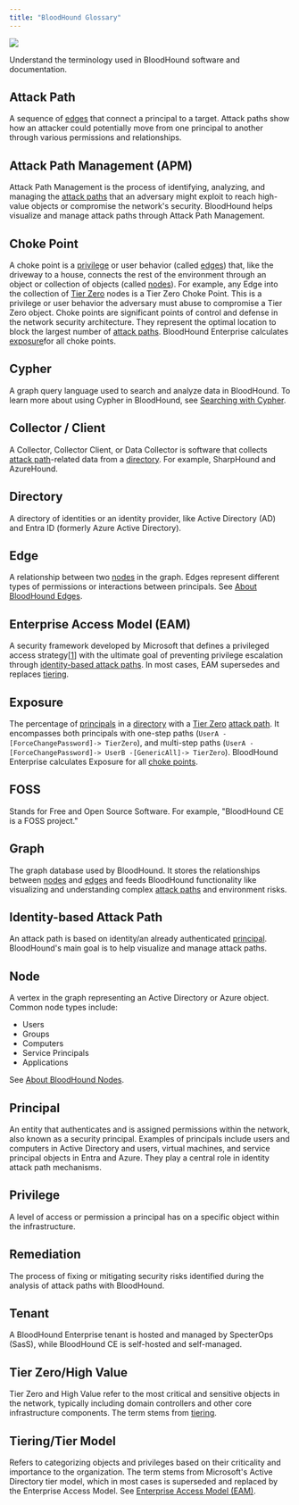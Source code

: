 ```yaml
---
title: "BloodHound Glossary"
---
```


<Frame>
  <img src="/assets/24924875820827.png"/>
</Frame>

Understand the terminology used in BloodHound software and documentation.

## Attack Path

A sequence of [edges](#edge) that connect a principal to a target. Attack paths show how an attacker could potentially move from one principal to another through various permissions and relationships.

## Attack Path Management (APM)

Attack Path Management is the process of identifying, analyzing, and managing the [attack paths](#attack-path) that an adversary might exploit to reach high-value objects or compromise the network's security. BloodHound helps visualize and manage attack paths through Attack Path Management.

## Choke Point

A choke point is a [privilege](#privilege) or user behavior (called [edges](#edge)) that, like the driveway to a house, connects the rest of the environment through an object or collection of objects (called [nodes](#node)). For example, any Edge into the collection of [Tier Zero](#tier-zerohigh-value) nodes is a Tier Zero Choke Point. This is a privilege or user behavior the adversary must abuse to compromise a Tier Zero object. Choke points are significant points of control and defense in the network security architecture. They represent the optimal location to block the largest number of [attack paths](#attack-path). BloodHound Enterprise calculates [exposure](#exposure)for all choke points.

## Cypher

A graph query language used to search and analyze data in BloodHound. To learn more about using Cypher in BloodHound, see [Searching with Cypher](/analyze-data/bloodhound-gui/cypher-search).

## Collector / Client

A Collector, Collector Client, or Data Collector is software that collects [attack path](#attack-path)-related data from a [directory](#directory). For example, SharpHound and AzureHound.

## Directory

A directory of identities or an identity provider, like Active Directory (AD) and Entra ID (formerly Azure Active Directory).

## Edge

A relationship between two [nodes](#node) in the graph. Edges represent different types of permissions or interactions between principals. See [About BloodHound Edges](/resources/edges/overview).

## Enterprise Access Model (EAM)

A security framework developed by Microsoft that defines a privileged access strategy\[[1](https://learn.microsoft.com/en-us/security/privileged-access-workstations/privileged-access-access-model)\] with the ultimate goal of preventing privilege escalation through [identity-based attack paths](#attack-path). In most cases, EAM supersedes and replaces [tiering](#tieringtier-model).

## Exposure

The percentage of [principals](#principal) in a [directory](#directory) with a [Tier Zero](#tier-zerohigh-value) [attack path](#attack-path). It encompasses both principals with one-step paths (`UserA -[ForceChangePassword]-> TierZero`), and multi-step paths (`UserA -[ForceChangePassword]-> UserB -[GenericAll]-> TierZero`). BloodHound Enterprise calculates Exposure for all [choke points](#choke-point).

## FOSS

Stands for Free and Open Source Software. For example, "BloodHound CE is a FOSS project."

## Graph

The graph database used by BloodHound. It stores the relationships between [nodes](#node) and [edges](#edge) and feeds BloodHound functionality like visualizing and understanding complex [attack paths](#attack-path) and environment risks.

## Identity-based Attack Path

An attack path is based on identity/an already authenticated [principal](#principal). BloodHound's main goal is to help visualize and manage attack paths.

## Node

A vertex in the graph representing an Active Directory or Azure object. Common node types include:

- Users
- Groups
- Computers
- Service Principals
- Applications

See [About BloodHound Nodes](/resources/nodes/overview).

## Principal

An entity that authenticates and is assigned permissions within the network, also known as a security principal. Examples of principals include users and computers in Active Directory and users, virtual machines, and service principal objects in Entra and Azure. They play a central role in identity attack path mechanisms.

## Privilege

A level of access or permission a principal has on a specific object within the infrastructure.

## Remediation

The process of fixing or mitigating security risks identified during the analysis of attack paths with BloodHound.

## Tenant

A BloodHound Enterprise tenant is hosted and managed by SpecterOps (SasS), while BloodHound CE is self-hosted and self-managed.

## Tier Zero/High Value

Tier Zero and High Value refer to the most critical and sensitive objects in the network, typically including domain controllers and other core infrastructure components. The term stems from [tiering](#tieringtier-model).

## Tiering/Tier Model

Refers to categorizing objects and privileges based on their criticality and importance to the organization. The term stems from Microsoft's Active Directory tier model, which in most cases is superseded and replaced by the Enterprise Access Model. See [Enterprise Access Model (EAM)](#enterprise-access-model).


